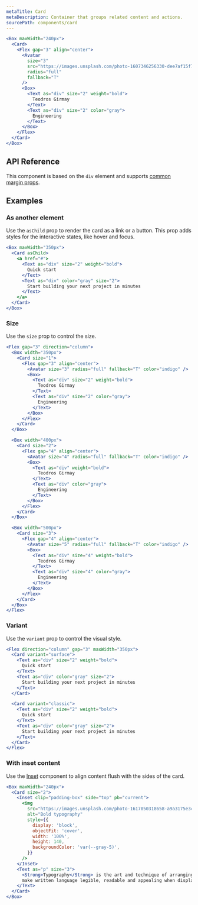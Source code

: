 ```yaml
---
metaTitle: Card
metaDescription: Container that groups related content and actions.
sourcePath: components/card
---
```


```jsx live=true
<Box maxWidth="240px">
  <Card>
    <Flex gap="3" align="center">
      <Avatar
        size="3"
        src="https://images.unsplash.com/photo-1607346256330-dee7af15f7c5?&w=64&h=64&dpr=2&q=70&crop=focalpoint&fp-x=0.67&fp-y=0.5&fp-z=1.4&fit=crop"
        radius="full"
        fallback="T"
      />
      <Box>
        <Text as="div" size="2" weight="bold">
          Teodros Girmay
        </Text>
        <Text as="div" size="2" color="gray">
          Engineering
        </Text>
      </Box>
    </Flex>
  </Card>
</Box>
```

## API Reference

This component is based on the `div` element and supports [common margin props](/themes/docs/overview/layout#margin-props).

<ThemesPropsTable defs="cardPropDefs" />

## Examples

### As another element

Use the `asChild` prop to render the card as a link or a button. This prop adds styles for the interactive states, like hover and focus.

```jsx live=true
<Box maxWidth="350px">
  <Card asChild>
    <a href="#">
      <Text as="div" size="2" weight="bold">
        Quick start
      </Text>
      <Text as="div" color="gray" size="2">
        Start building your next project in minutes
      </Text>
    </a>
  </Card>
</Box>
```

### Size

Use the `size` prop to control the size.

```jsx live=true
<Flex gap="3" direction="column">
  <Box width="350px">
    <Card size="1">
      <Flex gap="3" align="center">
        <Avatar size="3" radius="full" fallback="T" color="indigo" />
        <Box>
          <Text as="div" size="2" weight="bold">
            Teodros Girmay
          </Text>
          <Text as="div" size="2" color="gray">
            Engineering
          </Text>
        </Box>
      </Flex>
    </Card>
  </Box>

  <Box width="400px">
    <Card size="2">
      <Flex gap="4" align="center">
        <Avatar size="4" radius="full" fallback="T" color="indigo" />
        <Box>
          <Text as="div" weight="bold">
            Teodros Girmay
          </Text>
          <Text as="div" color="gray">
            Engineering
          </Text>
        </Box>
      </Flex>
    </Card>
  </Box>

  <Box width="500px">
    <Card size="3">
      <Flex gap="4" align="center">
        <Avatar size="5" radius="full" fallback="T" color="indigo" />
        <Box>
          <Text as="div" size="4" weight="bold">
            Teodros Girmay
          </Text>
          <Text as="div" size="4" color="gray">
            Engineering
          </Text>
        </Box>
      </Flex>
    </Card>
  </Box>
</Flex>
```

### Variant

Use the `variant` prop to control the visual style.

```jsx live=true
<Flex direction="column" gap="3" maxWidth="350px">
  <Card variant="surface">
    <Text as="div" size="2" weight="bold">
      Quick start
    </Text>
    <Text as="div" color="gray" size="2">
      Start building your next project in minutes
    </Text>
  </Card>

  <Card variant="classic">
    <Text as="div" size="2" weight="bold">
      Quick start
    </Text>
    <Text as="div" color="gray" size="2">
      Start building your next project in minutes
    </Text>
  </Card>
</Flex>
```

### With inset content

Use the [Inset](/themes/docs/components/inset) component to align content flush with the sides of the card.

```jsx live=true
<Box maxWidth="240px">
  <Card size="2">
    <Inset clip="padding-box" side="top" pb="current">
      <img
        src="https://images.unsplash.com/photo-1617050318658-a9a3175e34cb?ixlib=rb-4.0.3&ixid=M3wxMjA3fDB8MHxwaG90by1wYWdlfHx8fGVufDB8fHx8fA%3D%3D&auto=format&fit=crop&w=600&q=80"
        alt="Bold typography"
        style={{
          display: 'block',
          objectFit: 'cover',
          width: '100%',
          height: 140,
          backgroundColor: 'var(--gray-5)',
        }}
      />
    </Inset>
    <Text as="p" size="3">
      <Strong>Typography</Strong> is the art and technique of arranging type to
      make written language legible, readable and appealing when displayed.
    </Text>
  </Card>
</Box>
```
